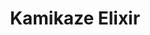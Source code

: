 ---
title: "Kamikaze Elixir"
meta_title: "Kamikaze Elixir craft"
description: "Craft de Kamikaze Elixir"
rank: "s"
draft: false
name: "Kamikaze Elixir"
recipe_img: "https://wiki.pokexgames.com/images/5/5c/Kamikaze_Elixir.png"
level: 103
craft_time: 20
result: 10
value_npc: 1
ingredients:
  - name: "Dew Beckers"
    quantity: 240
    item_img: "https://wiki.pokexgames.com/images/d/d7/Dew_Becker.png"
    value_npc: 1
  - name: "Red Crushed Leaves"
    quantity: 750
    item_img: "https://wiki.pokexgames.com/images/0/09/Red_Crushed_Leaf.png"
    value_npc: 1
  - name: "Green Crushed Leaves"
    quantity: 750
    item_img: "https://wiki.pokexgames.com/images/8/80/Green_Crushed_Leaf.png"
    value_npc: 1
  - name: "Yellow Crushed Leaves"
    quantity: 750
    item_img: "https://wiki.pokexgames.com/images/5/53/Yellow_Crushed_Leaf.png"
    value_npc: 1
---